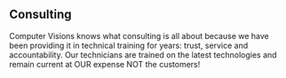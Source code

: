 ## Consulting

Computer Visions knows what consulting is all about because we have been providing it in technical training for years: trust, service and accountability. Our technicians are trained on the latest technologies and remain current at OUR expense NOT the customers!
